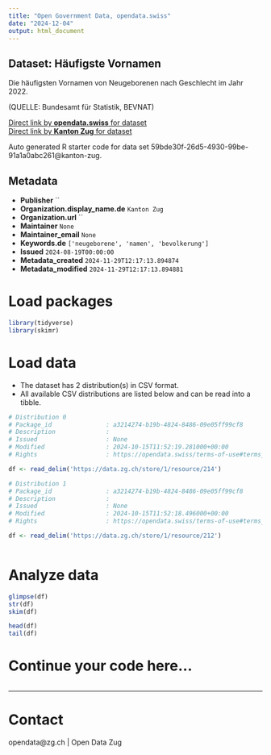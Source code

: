 ```yaml
---
title: "Open Government Data, opendata.swiss"
date: "2024-12-04"
output: html_document
---
```


## Dataset: Häufigste Vornamen

Die häufigsten Vornamen von Neugeborenen nach Geschlecht im Jahr 2022.

(QUELLE: Bundesamt für Statistik, BEVNAT)

[Direct link by **opendata.swiss** for dataset](https://opendata.swiss/de/dataset/haufigste-vornamen)<br>
[Direct link by **Kanton Zug** for dataset](https://www.zg.ch/behoerden/gesundheitsdirektion/statistikfachstelle/themen/01bevoelkerungszahlen/geburten-und-todesfaelle)

Auto generated R starter code for data set 59bde30f-26d5-4930-99be-91a1a0abc261@kanton-zug.

## Metadata

- **Publisher** ``
- **Organization.display_name.de** `Kanton Zug`
- **Organization.url** ``
- **Maintainer** `None`
- **Maintainer_email** `None`
- **Keywords.de** `['neugeborene', 'namen', 'bevolkerung']`
- **Issued** `2024-08-19T00:00:00`
- **Metadata_created** `2024-11-29T12:17:13.894874`
- **Metadata_modified** `2024-11-29T12:17:13.894881`


# Load packages

```r

library(tidyverse)
library(skimr)

```

# Load data

-   The dataset has 2 distribution(s) in CSV format.
-   All available CSV distributions are listed below and can be read into a tibble.

```r

# Distribution 0
# Package_id               : a3214274-b19b-4824-8486-09e05ff99cf8
# Description              : 
# Issued                   : None
# Modified                 : 2024-10-15T11:52:19.281000+00:00
# Rights                   : https://opendata.swiss/terms-of-use#terms_by

df <- read_delim('https://data.zg.ch/store/1/resource/214')

# Distribution 1
# Package_id               : a3214274-b19b-4824-8486-09e05ff99cf8
# Description              : 
# Issued                   : None
# Modified                 : 2024-10-15T11:52:18.496000+00:00
# Rights                   : https://opendata.swiss/terms-of-use#terms_by

df <- read_delim('https://data.zg.ch/store/1/resource/212')



```

# Analyze data

```r

glimpse(df)
str(df)
skim(df)

head(df)
tail(df)

```

# Continue your code here...

```r

```

------------------------------------------------------------------------

# Contact

opendata@zg.ch | Open Data Zug
